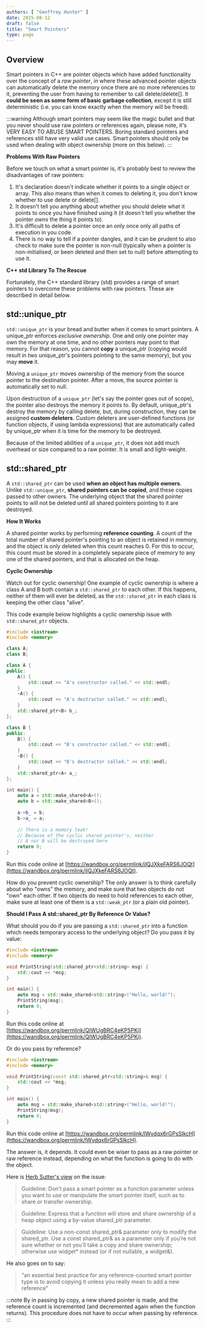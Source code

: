 ```yaml
---
authors: [ "Geoffrey Hunter" ]
date: 2015-08-12
draft: false
title: "Smart Pointers"
type: page
---
```


## Overview

Smart pointers in C++ are pointer objects which have added functionality over the concept of a _raw pointer_, in where these advanced pointer objects can automatically delete the memory once there are no more references to it, preventing the user from having to remember to call delete/delete[]. It **could be seen as some form of basic garbage collection**, except it is still deterministic (i.e. you can know exactly when the memory will be freed).

:::warning
Although smart pointers may seem like the magic bullet and that you never should use raw pointers or references again, please note, it's VERY EASY TO ABUSE SMART POINTERS. Boring standard pointers and references still have very valid use cases. Smart pointers should only be used when dealing with object ownership (more on this below).
:::

**Problems With Raw Pointers**

Before we touch on what a smart pointer is, it's probably best to review the disadvantages of raw pointers:

1. It's declaration doesn't indicate whether it points to a single object or array. This also means than when it comes to deleting it, you don't know whether to use delete or delete[].
2. It doesn't tell you anything about whether you should delete what it points to once you have finished using it (it doesn't tell you whether the pointer _owns_ the thing it points to).
3. It's difficult to delete a pointer once an only once only all paths of execution in you code.
4. There is no way to tell if a pointer dangles, and it can be prudent to also check to make sure the pointer is non-null (typically when a pointer is non-initialised, or been deleted and then set to null) before attempting to use it.

**C++ std Library To The Rescue**

Fortunately, the C++ standard library (std) provides a range of smart pointers to overcome these problems with raw pointers. These are described in detail below.

## std::unique_ptr

`std::unique_ptr` is your bread and butter when it comes to smart pointers. A unique_ptr enforces _exclusive ownership_. One and only one pointer may own the memory at one time, and no other pointers may point to that memory. For that reason, you cannot **copy** a unique_ptr (copying would result in two unique_ptr's pointers pointing to the same memory), but you may **move** it.

Moving a `unique_ptr` moves ownership of the memory from the source pointer to the destination pointer. After a move, the source pointer is automatically set to null.

Upon destruction of a `unique_ptr` (let's say the pointer goes out of scope), the pointer also destroys the memory it points to. By default, unique_ptr's destroy the memory by calling delete, but, during construction, they can be assigned **custom deleters**. Custom deleters are user-defined functions (or function objects, if using lambda expressions) that are automatically called by unique_ptr when it is time for the memory to be destroyed.

Because of the limited abilities of a `unique_ptr`, it does not add much overhead or size compared to a raw pointer. It is small and light-weight.

## std::shared_ptr

A `std::shared_ptr` can be used **when an object has multiple owners**. Unlike `std::unique_ptr`, **shared pointers can be copied**, and these copies passed to other owners. The underlying object that the shared pointer points to will not be deleted until all shared pointers pointing to it are destroyed.

**How It Works**

A shared pointer works by performing **reference counting**. A count of the total number of shared pointer's pointing to an object is retained in memory, and the object is only deleted when this count reaches 0. For this to occur, this count must be stored in a completely separate piece of memory to any one of the shared pointers, and that is allocated on the heap.

**Cyclic Ownership**

Watch out for cyclic ownership! One example of cyclic ownership is where a class A and B both contain a `std::shared_ptr` to each other. If this happens, neither of them will ever be deleted, as the `std::shared_ptr` in each class is keeping the other class "alive".

This code example below highlights a cyclic ownership issue with `std::shared_ptr` objects.

```c++
#include <iostream>
#include <memory>

class A;
class B;

class A {
public:
    A() {
        std::cout << "A's constructor called." << std::endl;
    }
    ~A() {
        std::cout << "A's destructor called." << std::endl;
    }
    std::shared_ptr<B> b_;
};

class B {
public:
    B() {
        std::cout << "B's constructor called." << std::endl;
    }
    ~B() {
        std::cout << "B's destructor called." << std::endl;
    }
    std::shared_ptr<A> a_;
};

int main() {
    auto a = std::make_shared<A>();
    auto b = std::make_shared<B>();
    
    a->b_ = b;
    b->a_ = a;
    
    // There is a memory leak!
    // Because of the cyclic shared pointer's, neither
    // A nor B will be destroyed here
    return 0;
}
```

Run this code online at [https://wandbox.org/permlink/ilQJXkeFARS6JOQt](https://wandbox.org/permlink/ilQJXkeFARS6JOQt).


How do you prevent cyclic ownership? The only answer is to think carefully about who "owns" the memory, and make sure that two objects do not "own" each other. If two objects do need to hold references to each other, make sure at least one of them is a `std::weak_ptr` (or a plain old pointer).

**Should I Pass A std::shared_ptr By Reference Or Value?**

What should you do if you are passing a `std::shared_ptr` into a function which needs temporary access to the underlying object? Do you pass it by value:

```c++    
#include <iostream>
#include <memory>

void PrintString(std::shared_ptr<std::string> msg) {
    std::cout << *msg;   
}

int main() {
    auto msg = std::make_shared<std::string>("Hello, world!");
    PrintString(msg);
    return 0;
}
```

Run this code online at [https://wandbox.org/permlink/QIWUgBRC4eKP5PKi](https://wandbox.org/permlink/QIWUgBRC4eKP5PKi).

Or do you pass by reference?

```c++    
#include <iostream>
#include <memory>

void PrintString(const std::shared_ptr<std::string>& msg) {
    std::cout << *msg;   
}

int main() {
    auto msg = std::make_shared<std::string>("Hello, world!");
    PrintString(msg);
    return 0;
}
```

Run this code online at [https://wandbox.org/permlink/lWvdqx6rGPsSlkcH](https://wandbox.org/permlink/lWvdqx6rGPsSlkcH).

The answer is, it depends. It could even be wiser to pass as a raw pointer or raw reference instead, depending on what the function is going to do with the object.

Here is [Herb Sutter's view](https://herbsutter.com/2013/06/05/gotw-91-solution-smart-pointer-parameters/) on the issue:

> Guideline: Don’t pass a smart pointer as a function parameter unless you want to use or manipulate the smart pointer itself, such as to share or transfer ownership.

> Guideline: Express that a function will store and share ownership of a heap object using a by-value shared_ptr parameter.
 
> Guideline: Use a non-const shared_ptr& parameter only to modify the shared_ptr. Use a const shared_ptr& as a parameter only if you’re not sure whether or not you’ll take a copy and share ownership; otherwise use widget* instead (or if not nullable, a widget&).

He also goes on to say:

> "an essential best practice for any reference-counted smart pointer type is to avoid copying it unless you really mean to add a new reference"

:::note
By in passing by copy, a new shared pointer is made, and the reference count is incremented (and decremented again when the function returns). This procedure does not have to occur when passing by reference.
:::
